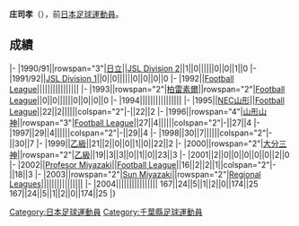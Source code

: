 {{unreferenced|time=2013-07-16T09:48:35+00:00}}
{{Infobox football biography
|name=庄司孝
|image=
|fullname=庄司孝
|birth_date={{Birth date and age|1971|9|14}}
|cityofbirth=[[千葉縣|千葉縣]]
|countryofbirth=[[日本|日本]]
|position=[[中场|中场]]
|currentclub=
|years=1990-1994<br/>1995-1999<br/>2000-2001<br/>2002-2004
|clubs=[[柏雷素爾|日立/柏雷素爾]]<br/>[[山形山神|NEC山形/山形山神]]<br/>[[大分三神|大分三神]]<br/>[[Estrela_Miyazaki|Profesor Miyazaki / Sun Miyazaki]]
|caps(goals)=
|nationalyears=
|nationalteam=
|nationalcaps(goals)=
}}
'''庄司孝'''（{{Bd|1971年|9月14日||}}），前[[日本|日本]][[足球|足球]][[運動員|運動員]]。

==成績==
{{Football player club statistics 1|YYN}}
{{Football player club statistics 2|JPN|YYN}}
|-
|1990/91||rowspan="3"|[[柏雷素爾|日立]]||[[Japan_Soccer_League|JSL Division 2]]||1||0||||||0||0||1||0
|-
|1991/92||[[Japan_Soccer_League|JSL Division 1]]||0||0||||||0||0||0||0
|-
|1992||[[Japan_Football_League|Football League]]||||||||||||||||
|-
|1993||rowspan="2"|[[柏雷素爾|柏雷素爾]]||rowspan="2"|[[Japan_Football_League|Football League]]||0||0||||||0||0||0||0
|-
|1994||||||||||||||||
|-
|1995||[[山形山神|NEC山形]]||[[Japan_Football_League|Football League]]||22||2||||||colspan="2"|-||22||2
|-
|1996||rowspan="4"|[[山形山神|山形山神]]||rowspan="3"|[[Japan_Football_League|Football League]]||27||4||||||colspan="2"|-||27||4
|-
|1997||29||4||||||colspan="2"|-||29||4
|-
|1998||30||7||||||colspan="2"|-||30||7
|-
|1999||[[日本職業足球乙級聯賽|乙級]]||21||2||0||0||1||0||22||2
|-
|2000||rowspan="2"|[[大分三神|大分三神]]||rowspan="2"|[[日本職業足球乙級聯賽|乙級]]||19||3||3||0||1||0||23||3
|-
|2001||2||0||0||0||0||0||2||0
|-
|2002||[[Estrela_Miyazaki|Profesor Miyazaki]]||[[Japan_Football_League|Football League]]||16||2||2||1||colspan="2"|-||18||3
|-
|2003||rowspan="2"|[[Estrela_Miyazaki|Sun Miyazaki]]||rowspan="2"|[[Japanese_Regional_Leagues|Regional Leagues]]||||||||||||||||
|-
|2004||||||||||||||||
{{Football player club statistics 3|1|JPN}}167||24||5||1||2||0||174||25
{{Football player club statistics 5}}167||24||5||1||2||0||174||25
|}

{{Japan-sport-bio-stub}}
{{Soccer-player-stub}}
[[Category:日本足球運動員|Category:日本足球運動員]]
[[Category:千葉縣足球運動員|Category:千葉縣足球運動員]]